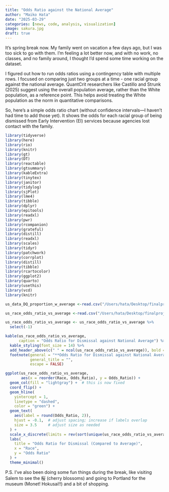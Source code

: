 ```yaml
---
title: "Odds Ratio against the National Average"
author: "Maiko Hata"
date: "2025-03-29"
categories: [news, code, analysis, visualization]
image: sakura.jpg
draft: true
---
```


It’s spring break now. My family went on vacation a few days ago, but I was too sick to go with them. I’m feeling a lot better now, and with no work, no classes, and no family around, I thought I’d spend some time working on the dataset.

I figured out how to run odds ratios using a contingency table with multiple rows. I focused on comparing just two groups at a time - one racial group against the national average. QuantCrit researchers like Castillo and Strunk (2025) suggest using the overall population average, rather than the White population, as a reference point. This helps avoid treating the White population as the norm in quantitative comparisons.

So, here’s a simple odds ratio chart (without confidence intervals—I haven’t had time to add those yet). It shows the odds for each racial group of being dismissed from Early Intervention (EI) services because agencies lost contact with the family.

```r
library(tidyverse)
library(here)
library(rio)
library(knitr)
library(gt)
library(DT)
library(reactable)
library(gtsummary)
library(kableExtra)
library(tinytex)
library(janitor)
library(tidylog)
library(sjPlot)
library(lme4)
library(tibble)
library(dplyr)
library(epitools)
library(readxl)
library(pwr)
library(rcompanion)
library(grateful)
library(distill)
library(readxl)
library(scales)
library(tidyr)
library(patchwork)
library(corrplot)
library(distill)
library(tibble)
library(rcartocolor)
library(ggplot2)
library(quarto)
library(usethis)
library(vcd)
library(knitr)
```

```r
us_data_DQ_proportion_w_average <-read.csv("/Users/hata/Desktop/finalproj/Data/us_data_DQ_proportion_w_average.csv")
```

```r
us_race_odds_ratio_vs_average <-read.csv("/Users/hata/Desktop/finalproj/Data/us_race_odds_ratio_vs_average.csv")
```

```r
us_race_odds_ratio_vs_average <- us_race_odds_ratio_vs_average %>% 
  select(-1)
```

```r

kable(us_race_odds_ratio_vs_average, 
      caption = "Odds Ratio for Dismissal against National Average") %>%
  kable_styling(font_size = 14) %>%
  add_header_above(c(" " = ncol(us_race_odds_ratio_vs_average)), bold = TRUE) %>%
  footnote(general = "**Odds Ratio for Dismissal against National Average**", 
           general_title = "", 
           escape = FALSE)
```

```r

ggplot(us_race_odds_ratio_vs_average, 
       aes(x = reorder(Race, Odds_Ratio), y = Odds_Ratio)) + 
  geom_col(fill = "lightgray") +  # this is now fixed
  coord_flip() +
  geom_hline(
    yintercept = 1, 
    linetype = "dashed", 
    color = "green") +  
  geom_text(
    aes(label = round(Odds_Ratio, 2)), 
    hjust = -0.1,  # adjust spacing; increase if labels overlap
    size = 3.5     # adjust size as needed
  ) +
  scale_x_discrete(limits = rev(sort(unique(us_race_odds_ratio_vs_average$Race)))) + 
  labs(
    title = "Odds Ratio for Dismissal (Compared to Average)", 
    x = "Race", 
    y = "Odds Ratio"
  ) + 
  theme_minimal()
```

P.S. I’ve also been doing some fun things during the break, like visiting Salem to see the 桜 (cherry blossoms) and going to Portland for the museum (Monet! Hokusai!!) and a bit of shopping.

